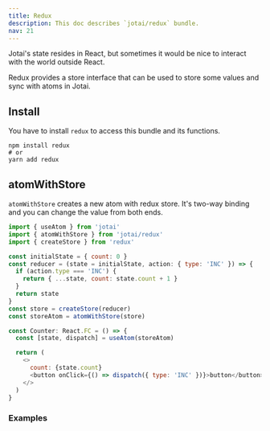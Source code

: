 ```yaml
---
title: Redux
description: This doc describes `jotai/redux` bundle.
nav: 21
---
```


Jotai's state resides in React, but sometimes it would be nice
to interact with the world outside React.

Redux provides a store interface that can be used to store some values
and sync with atoms in Jotai.

## Install

You have to install `redux` to access this bundle and its functions.

```
npm install redux
# or
yarn add redux
```

## atomWithStore

`atomWithStore` creates a new atom with redux store.
It's two-way binding and you can change the value from both ends.

```js
import { useAtom } from 'jotai'
import { atomWithStore } from 'jotai/redux'
import { createStore } from 'redux'

const initialState = { count: 0 }
const reducer = (state = initialState, action: { type: 'INC' }) => {
  if (action.type === 'INC') {
    return { ...state, count: state.count + 1 }
  }
  return state
}
const store = createStore(reducer)
const storeAtom = atomWithStore(store)

const Counter: React.FC = () => {
  const [state, dispatch] = useAtom(storeAtom)

  return (
    <>
      count: {state.count}
      <button onClick={() => dispatch({ type: 'INC' })}>button</button>
    </>
  )
}
```

### Examples

<Codesandbox id="ij2cmlu5sd" />
